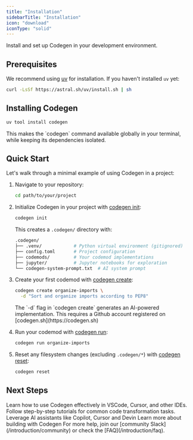 ```yaml
---
title: "Installation"
sidebarTitle: "Installation"
icon: "download"
iconType: "solid"
---
```


Install and set up Codegen in your development environment.

## Prerequisites

We recommend using [uv](https://github.com/astral-sh/uv) for installation. If you haven't installed `uv` yet:
```bash
curl -LsSf https://astral.sh/uv/install.sh | sh
```

## Installing Codegen

```bash
uv tool install codegen
```


<Note>
This makes the `codegen` command available globally in your terminal, while keeping its dependencies isolated.
</Note>

## Quick Start

Let's walk through a minimal example of using Codegen in a project:

1. Navigate to your repository:
   ```bash
   cd path/to/your/project
   ```

2. Initialize Codegen in your project with [codegen init](/cli/init):
   ```bash
   codegen init
   ```
   
   This creates a `.codegen/` directory with:
   ```bash
   .codegen/
   ├── .venv/            # Python virtual environment (gitignored)
   ├── config.toml       # Project configuration
   ├── codemods/         # Your codemod implementations
   ├── jupyter/          # Jupyter notebooks for exploration
   └── codegen-system-prompt.txt  # AI system prompt
   ```

3. Create your first codemod with [codegen create](/cli/create):
   ```bash
   codegen create organize-imports \
     -d "Sort and organize imports according to PEP8"
   ```
    <Note>
        The `-d` flag in `codegen create` generates an AI-powered implementation. This requires a Github account registered on [codegen.sh](https://codegen.sh)
    </Note>



4. Run your codemod with [codegen run](/cli/run):
   ```bash
   codegen run organize-imports
   ```

5. Reset any filesystem changes (excluding `.codegen/*`) with [codegen reset](/cli/reset):
   ```bash
   codegen reset
   ```

## Next Steps

<CardGroup cols={2}>
  <Card
    title="IDE Integration"
    icon="window"
    href="/introduction/ide-usage"
  >
    Learn how to use Codegen effectively in VSCode, Cursor, and other IDEs.
  </Card>
  <Card
    title="Tutorials"
    icon="graduation-cap"
    href="/tutorials/at-a-glance"
  >
    Follow step-by-step tutorials for common code transformation tasks.
  </Card>
  <Card
    title="Work with AI"
    icon="microchip"
    href="/introduction/work-with-ai"
  >
    Leverage AI assistants like Copilot, Cursor and Devin
    </Card>
  <Card
    title="Guides"
    icon="hammer"
    href="/building-with-codegen/at-a-glance"
  >
    Learn more about building with Codegen
    </Card>

</CardGroup>

<Note>
For more help, join our [community Slack](/introduction/community) or check the [FAQ](/introduction/faq).
</Note> 